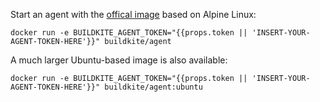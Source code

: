 Start an agent with the [offical image](https://hub.docker.com/r/buildkite/agent/) based on Alpine Linux:

```shell
docker run -e BUILDKITE_AGENT_TOKEN="{{props.token || 'INSERT-YOUR-AGENT-TOKEN-HERE'}}" buildkite/agent
```

A much larger Ubuntu-based image is also available:

```shell
docker run -e BUILDKITE_AGENT_TOKEN="{{props.token || 'INSERT-YOUR-AGENT-TOKEN-HERE'}}" buildkite/agent:ubuntu
```
